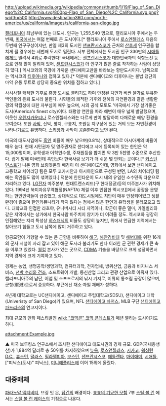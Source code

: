 http://upload.wikimedia.org/wikipedia/commons/thumb/1/19/Flag_of_San_Diego%2C_California.svg/800px-Flag_of_San_Diego%2C_California.svg.png?width=500
http://www.destination360.com/north-america/us/california/images/s/california-san-diego.jpg

[[캘리포니아]] 최남부에 있는 대도시. 인구는 1,255,540 명으로, 캘리포니아 주에서는 두 번째, [[미국]]에서는 여덟 번째로 큰 도시이다.[* 캘리포니아 주에서 [[로스엔젤레스]] 다음의 두번째 인구구성이지만, 만일 제3의 도시인 [[샌프란시스코]]가 근처의 [[산호세]] 인구권을 합치게 될 경우에는 세번째 도시로 밀린다. 서부 전체에서는 도시권 인구 330만의 [[시애틀]]에게도 밀려서 4위로 추락한다! 국내에서는 [[샌프란시스코]]가 대한민국과의 직항노선 등으로 인해 많이 알려져 있어, [[샌프란시스코]]가 더 인구가 많은 줄로 착각하는 사람이 상당히 많다.] 멕시코와의 국경에 가까운 샌디에이고만을 바라보는 항만도시이다. 남쪽으로는 멕시코의 [[티후아나]]와 접하고 있다.[* 덕분에 샌디에이고와 티후아나는 불법 갱단의 마약 유통 루트로 상당히 중요한 위치를 점하고 있다.] 

사시사철 쾌적한 기후로 휴양 도시로 불리기도 하며 안정된 치안과 비싼 물가로 부유한 백인들의 은퇴 도시라 불린다. 시민들의 쾌적한 기후와 천혜의 자연환경과 같은 생활환경의 탁월성에 대한 자부심이 매우 높으며, 시의 공식 모토도 '미국에서 가장 살기좋은 도시(America's finest city)이다. 태평양 연안을 따라 해변이 매우 넓게 발달했으며, 이웃한 [[오렌지카운티]]나 로스엔젤레스와는 다르게 만이 발달하여 다채로운 해양 환경을 보여준다. 또한 [[사막]], 산악, 평지, 구릉지, 초원등 지구상에 있는 거의 모든 자연환경이 나타나기로도 유명하다. [[스키장]]과 사막이 공존한다고 보면 된다.

미국의 대도시임에도 [[흑인]] 비율이 매우 낮으며(0.8%), 상대적으로 아시아계의 비율이 매우 높다. 현재 시민권자 및 영주권자로 샌디에고 시에 등록되어 있는 한인은 약 15,000명이며, 유학생과 어학연수생, 주재원등을 합치면 약 3만 5천명 수준으로 추산한다. 쉽게 말해 미국인데 흑인보다 한국사람 보기가 더 쉬운 몇 안되는 곳이다.[* [[커스틴 던스트]]가 나온 영화 브링잇온의 배경이 이 샌디에이고인데, 영화에서 보면 샌디에이고 고등학교 치어리딩 팀은 모두 코카시안과 아시아인으로 구성된 반면, LA의 치어리딩 팀에는 흑인들도 많이 섞여있다.]  덕분에 한인타운이 도시 내의 유일한 소수민족 타운으로 자리하고 있다. [[LG전자]] 미주본부, 현대트랜스리드(구 현대정공)등의 미주본사가 위치해 있다. 1994년 북미자유무역협정(NAFTA) 체결 이후 인접한 멕시코]]에서 공장을 운영하는 한인인력들이 급증했고, 상대적으로 대도시임에도 치안이 매우 안정되어있고 생활환경이 좋으며 한인커뮤니티가 작지 않다는 점에서 많은 한인과 유학생을 불러모으고 있다. 대학교와 인접한 라호야, 유니버시티 시티 지역이나, 학군이 좋은 델마, 카멜벨리와 같은 지역에서는 상가에서 한국사람 마주치지 않기가 더 어려울 정도. 멕시코와 굉장히 인접해있는 지리 특성상 [[히스패닉]]의 비율도 상당히 높지만, 위에서 언급한 지역에서는 찾아보기 힘들고 도시 남쪽에 많이 거주하고 있다. 

항공모함이 기항할 수 있는 큰 군항을 비롯하여 [[해군]], [[해안경비대]] 및 [[해병대]]를 위한 16개의 군사 시설이 자리 잡고 있어 해군 도시라 불리기도 한다 이러한 군 관련 경제가 큰 축을 이루고 있었다. [[퀄컴]] 본사가 있는 곳으로, [[CDMA]] 기술을 바탕으로 크게 성장하면서 지역 경제에 크게 기여하고 있다.

경제는 농업, 생명공학/생명과학, 컴퓨터과학, 전자업체, 방위산업, 금융과 비지니스 서비스, [[조선업|선박 수리와 건조]], 소프트웨어 개발, 통신산업 그리고 관광 산업으로 이뤄져 있다. 캘리포니아주의 남단, 어업 및 스포츠로서의 낚시 기지로, 어류의 통조림 공장이 많으며, 군항(軍港)으로서 중요하다. 부근에선 채소·과일 재배가 성하다.

4년제 대학교로는 UC샌디에이고, 샌디에이고 주립대학교(SDSU), 샌디에이고 대학(Univeristy of San Diego)가 있으며, NFL [[샌디에이고 차저스]], MLB 구단 [[샌디에이고 파드리스]]의 연고지이다.

최대 규모의 만화 페스티발인 [[wiki: "코믹콘" 코믹 콘테스트]]가 매년 열리는 도시이기도 하다.

attachment:Example.jpg

▲ 미국 브루킹스 연구소에서 조사한 샌디에이고 대도시권의 경제 규모. GDP(국내총생산)가 1,884억 달러로 총 50위를 차지하였으며 [[뉴욕]], [[로스앤젤레스]], [[시카고]], [[워싱턴 D.C.]], [[휴스턴]], [[댈러스]], [[필라델피아]], [[보스턴]], [[샌프란시스코]], [[애틀랜타]], [[마이애미]], [[시애틀]], ["피닉스(도시)" 피닉스], [[미니애폴리스]]에 이어 15위에 올랐다.

== 대중매체 ==
[[파라노말 액티비티]], 브링 잇 온, [[탑건]]의 배경이다.
[[죠죠의 기묘한 모험]] 7부 [[스틸 볼 런]] 에서는 [[스틸 볼 런 레이스]]의 기점으로 나온다.

